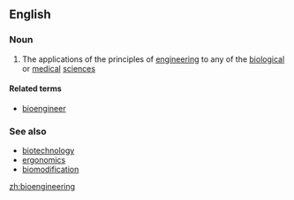 ==English==

===Noun===
{{wikipedia}}
{{en-noun|-}}

# The applications of the principles of [[engineering]] to any of the [[biological]] or [[medical]] [[science]]s

====Related terms====
*[[bioengineer]]

===See also===
*[[biotechnology]]
*[[ergonomics]]
*[[biomodification]]

[[zh:bioengineering]]